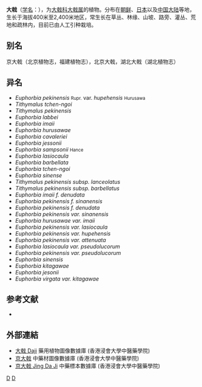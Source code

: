 {{Speciesbox 
| taxon = Euphorbia pekinensis
| authority = Rupr., 1859
| image = Euphorbia pekinensis 4.JPG
| synonyms =
}}

'''大戟'''（[[学名|学名]]：{{lang|la|''Euphorbia pekinensis''}}），为[[大戟科|大戟科]][[大戟属|大戟属]]的植物。分布在[[朝鲜|朝鲜]]、[[日本|日本]]以及[[中国大陆|中国大陆]]等地，生长于海拔400米至2,400米地区，常生长在草丛、林缘、山坡、路旁、灌丛、荒地和疏林内，目前已由人工引种栽培。

== 别名 ==
京大戟（北京植物志，福建植物志），北京大戟，湖北大戟（湖北植物志）

== 异名 ==
* ''Euphorbia pekinensis'' <small>Rupr.</small> var. ''hupehensis'' <small>Hurusawa</small>
* ''Tithymalus tchen-ngoi''
* ''Tithymalus pekinensis''
* ''Euphorbia labbei''
* ''Euphorbia imaii''
* ''Euphorbia hurusawae''
* ''Euphorbia cavaleriei''
* ''Euphorbia jessonii''
* ''Euphorbia sampsonii'' <small>Hance</small>
* ''Euphorbia lasiocaula''
* ''Euphorbia barbellata''
* ''Euphorbia tchen-ngoi''
* ''Euphorbia sinense''
* ''Tithymalus pekinensis subsp. lanceolatus''
* ''Tithymalus pekinensis subsp. barbellatus''
* ''Euphorbia imaii f. denudata''
* ''Euphorbia pekinensis f. sinanensis''
* ''Euphorbia pekinensis f. denudata''
* ''Euphorbia pekinensis var. sinanensis''
* ''Euphorbia hurusawae var. imaii''
* ''Euphorbia pekinensis var. lasiocaula''
* ''Euphorbia pekinensis var. hupehensis''
* ''Euphorbia pekinensis var. attenuata''
* ''Euphorbia lasiocaula var. pseudolucorum''
* ''Euphorbia pekinensis var. pseudolucorum''
* ''Euphorbia sinensis''
* ''Euphorbia kitagawae''
* ''Euphorbia jesonii''
* ''Euphorbia virgata var. kitagawae''

== 参考文献 ==
<div class="references-small">
* {{cite web| url =http://www.bioinfo.cn/db05/KmzwSpecies.php?action=view&id=7565| title =大戟| work =《中国高等植物数据库全库》| publisher =中国科学院微生物研究所| author =昆明植物研究所| accessdate =2009-02-25| deadurl =yes| archiveurl =https://web.archive.org/web/20160305041243/http://www.bioinfo.cn/db05/KmzwSpecies.php?action=view&id=7565| archivedate =2016-03-05}}
</div>

==外部連結==
* [http://libproject.hkbu.edu.hk/was40/detail?lang=ch&channelid=1288&searchword=herb_id=D00230 大戟 Daji]{{Wayback|url=http://libproject.hkbu.edu.hk/was40/detail?lang=ch&channelid=1288&searchword=herb_id=D00230 |date=20131005001238 }} 藥用植物圖像數據庫 (香港浸會大學中醫藥學院) {{zh}}{{en}}
*[https://sys01.lib.hkbu.edu.hk/cmed/mmid/detail.php?pid=B00077 京大戟] 中藥材圖像數據庫  (香港浸會大學中醫藥學院) {{zh}}{{en}} 
* [http://libproject.hkbu.edu.hk/was40/detail?channelid=44273&searchword=herb_id=D00733 京大戟 Jing Da Ji]{{Wayback|url=http://libproject.hkbu.edu.hk/was40/detail?channelid=44273&searchword=herb_id=D00733 |date=20160304090257 }} 中藥標本數據庫 (香港浸會大學中醫藥學院) {{zh-hant}}{{en}}
{{Taxonbar|from=Q1153181}}

[[Category:大戟属|D]]
[[Category:1859年描述的植物|D]]


{{植物小作品}}